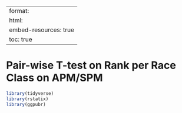 
---
format:
  html:
    embed-resources: true
    toc: true
---

# Pair-wise T-test on Rank per Race Class on APM/SPM

```r
library(tidyverse)
library(rstatix)
library(ggpubr)

```

